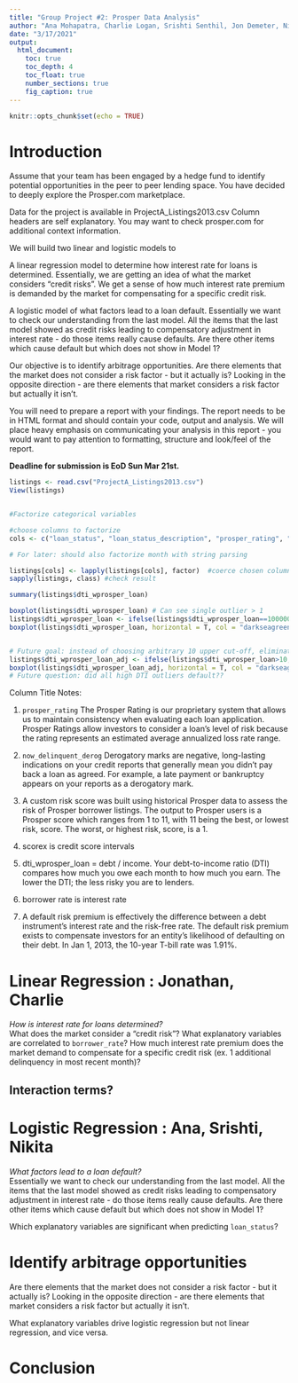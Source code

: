 ---
title: "Group Project #2: Prosper Data Analysis"
author: "Ana Mohapatra, Charlie Logan, Srishti Senthil, Jon Demeter, Nikita Mehendale"
date: "3/17/2021"
output: 
  html_document:
    toc: true
    toc_depth: 4
    toc_float: true
    number_sections: true
    fig_caption: true
---

```{r setup, include=FALSE}
knitr::opts_chunk$set(echo = TRUE)
```

# Introduction


Assume that your team has been engaged by a hedge fund to identify potential opportunities in the peer to peer lending space. You have decided to deeply explore the Prosper.com marketplace.

Data for the project is available in ProjectA_Listings2013.csv
Column headers are self explanatory. You may want to check prosper.com for additional context information.


We will build two linear and logistic models to

A linear regression model to determine how interest rate for loans is determined. Essentially, we are getting an idea of what the market considers “credit risks”. We get a sense of how much interest rate premium is demanded by the market for compensating for a specific credit risk.

A logistic model of what factors lead to a loan default. Essentially we want to check our understanding from the last model. All the items that the last model showed as credit risks leading to compensatory adjustment in interest rate - do those items really cause defaults. Are there other items which cause default but which does not show in Model 1?

Our objective is to identify arbitrage opportunities. Are there elements that the market does not consider a risk factor - but it actually is? Looking in the opposite direction - are there elements that market considers a risk factor but actually it isn’t.

You will need to prepare a report with your findings. The report needs to be in HTML format and should contain  your code, output and analysis. We will place heavy emphasis on communicating your analysis in this report - you would want to pay attention to formatting, structure and look/feel of the report.

**Deadline for submission is EoD Sun Mar 21st.**

```{r}
listings <- read.csv("ProjectA_Listings2013.csv")
View(listings)


#Factorize categorical variables

#choose columns to factorize
cols <- c("loan_status", "loan_status_description", "prosper_rating", "scorex", "prosper_score", "listing_category_id", "income_range", "income_range_description", "employment_status_description", "occupation", "borrower_state", "borrower_city", "first_recorded_credit_line")

# For later: should also factorize month with string parsing

listings[cols] <- lapply(listings[cols], factor)  #coerce chosen columns
sapply(listings, class) #check result

summary(listings$dti_wprosper_loan)

boxplot(listings$dti_wprosper_loan) # Can see single outlier > 1
listings$dti_wprosper_loan <- ifelse(listings$dti_wprosper_loan==1000000, NA, listings$dti_wprosper_loan) # Set extreme outlier to NA
boxplot(listings$dti_wprosper_loan, horizontal = T, col = "darkseagreen2", xlab = "Average Daily Rate (in USD)")  # Verify that extreme outlier has been eliminated


# Future goal: instead of choosing arbitrary 10 upper cut-off, eliminate values based on unreasonable other variable values
listings$dti_wprosper_loan_adj <- ifelse(listings$dti_wprosper_loan>10, NA, listings$dti_wprosper_loan) # Set other outliers to NA
boxplot(listings$dti_wprosper_loan_adj, horizontal = T, col = "darkseagreen2", xlab = "Debt-to-Income Ratio")
# Future question: did all high DTI outliers default??
```

Column Title Notes:

1. `prosper_rating` The Prosper Rating is our proprietary system that allows us to maintain consistency when evaluating each loan application. Prosper Ratings allow investors to consider a loan's level of risk because the rating represents an estimated average annualized loss rate range.

2. `now_delinquent_derog` Derogatory marks are negative, long-lasting indications on your credit reports that generally mean you didn't pay back a loan as agreed. For example, a late payment or bankruptcy appears on your reports as a derogatory mark.

3. A custom risk score was built using historical Prosper data to assess the risk of Prosper borrower listings. The output to Prosper users is a Prosper score which ranges from 1 to 11, with 11 being the best, or lowest risk, score. The worst, or highest risk, score, is a 1. 

4. scorex is credit score intervals

5. dti_wprosper_loan = debt / income. Your debt-to-income ratio (DTI) compares how much you owe each month to how much you earn. The lower the DTI; the less risky you are to lenders.

6. borrower rate is interest rate

7. A default risk premium is effectively the difference between a debt instrument’s interest rate and the risk-free rate. The default risk premium exists to compensate investors for an entity’s likelihood of defaulting on their debt.
In Jan 1, 2013, the 10-year T-bill rate was	1.91%.

# Linear Regression : Jonathan, Charlie

*How is interest rate for loans determined?*  
What does the market consider a “credit risk”? What explanatory variables are correlated to `borrower_rate`?
How much interest rate premium does the market demand to compensate for a specific credit risk (ex. 1 additional delinquency in most recent month)?


## Interaction terms?


# Logistic Regression : Ana, Srishti, Nikita

*What factors lead to a loan default?*  
Essentially we want to check our understanding from the last model. All the items that the last model showed as credit risks leading to compensatory adjustment in interest rate - do those items really cause defaults. Are there other items which cause default but which does not show in Model 1?

Which explanatory variables are significant when predicting `loan_status`?



# Identify arbitrage opportunities
Are there elements that the market does not consider a risk factor - but it actually is? Looking in the opposite direction - are there elements that market considers a risk factor but actually it isn’t.

What explanatory variables drive logistic regression but not linear regression, and vice versa.


# Conclusion

